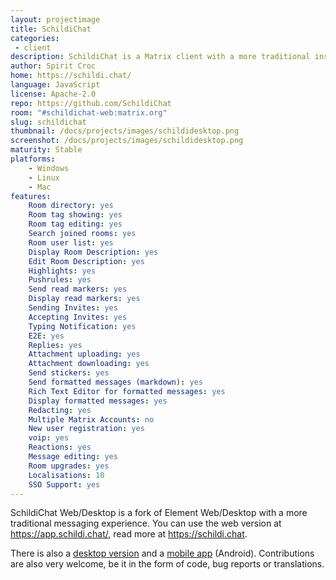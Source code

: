 ```yaml
---
layout: projectimage
title: SchildiChat
categories:
 - client
description: SchildiChat is a Matrix client with a more traditional instant messaging experience.
author: Spirit Croc
home: https://schildi.chat/
language: JavaScript
license: Apache-2.0
repo: https://github.com/SchildiChat
room: "#schildichat-web:matrix.org"
slug: schildichat
thumbnail: /docs/projects/images/schildidesktop.png
screenshot: /docs/projects/images/schildidesktop.png
maturity: Stable
platforms:
    - Windows 
    - Linux
    - Mac
features:
    Room directory: yes
    Room tag showing: yes
    Room tag editing: yes
    Search joined rooms: yes
    Room user list: yes
    Display Room Description: yes
    Edit Room Description: yes
    Highlights: yes
    Pushrules: yes
    Send read markers: yes
    Display read markers: yes
    Sending Invites: yes
    Accepting Invites: yes
    Typing Notification: yes
    E2E: yes
    Replies: yes
    Attachment uploading: yes
    Attachment downloading: yes
    Send stickers: yes
    Send formatted messages (markdown): yes
    Rich Text Editor for formatted messages: yes
    Display formatted messages: yes
    Redacting: yes
    Multiple Matrix Accounts: no
    New user registration: yes
    voip: yes
    Reactions: yes
    Message editing: yes
    Room upgrades: yes
    Localisations: 10
    SSO Support: yes
---
```

SchildiChat Web/Desktop is a fork of Element Web/Desktop with a more traditional messaging  experience.
You can use the web version at https://app.schildi.chat/, read more at https://schildi.chat.

There is also a [desktop version](https://schildi.chat/desktop/) and a [mobile app](https://schildi.chat/android/) (Android).
Contributions are also very welcome, be it in the form of code, bug reports or translations.
